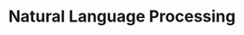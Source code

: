 ---
title: Natural Language Processing
description: Skilled in NLP techniques, enabling the development of intelligent applications that can understand and interact with human language.
---